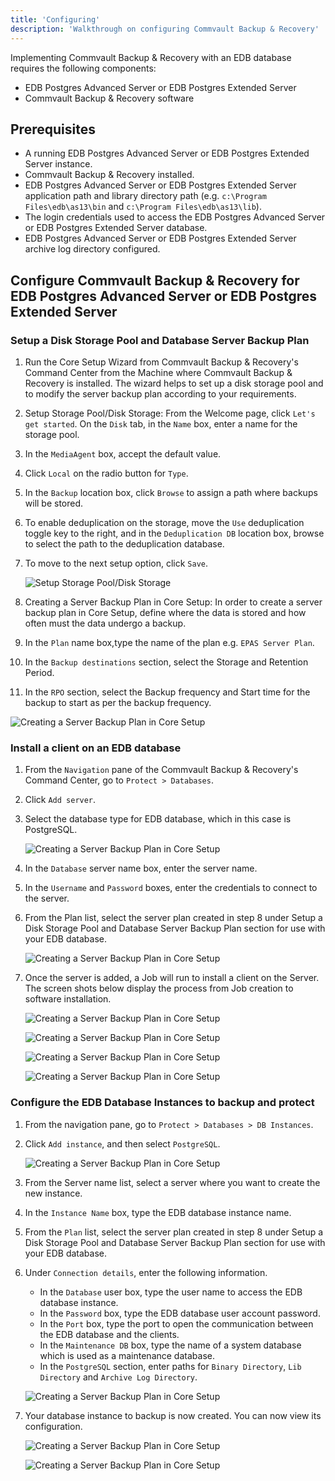 ```yaml
---
title: 'Configuring'
description: 'Walkthrough on configuring Commvault Backup & Recovery'
---
```


Implementing Commvault Backup & Recovery with an EDB database requires the following components:

- EDB Postgres Advanced Server or EDB Postgres Extended Server
- Commvault Backup & Recovery software

## Prerequisites

- A running EDB Postgres Advanced Server or EDB Postgres Extended Server instance.
- Commvault Backup & Recovery installed.
- EDB Postgres Advanced Server or EDB Postgres Extended Server application path and library directory path (e.g. `c:\Program Files\edb\as13\bin` and `c:\Program Files\edb\as13\lib`).
- The login credentials used to access the EDB Postgres Advanced Server or EDB Postgres Extended Server database.
- EDB Postgres Advanced Server or EDB Postgres Extended Server archive log directory configured.

## Configure Commvault Backup & Recovery for EDB Postgres Advanced Server or EDB Postgres Extended Server

### Setup a Disk Storage Pool and Database Server Backup Plan
1. Run the Core Setup Wizard from Commvault Backup & Recovery's Command Center from the Machine where Commvault Backup & Recovery is installed. The wizard helps to set up a disk storage pool and to modify the server backup plan according to your requirements.
2. Setup Storage Pool/Disk Storage: From the Welcome page, click `Let's get started`. On the `Disk` tab, in the `Name` box, enter a name for the storage pool.
3. In the `MediaAgent` box, accept the default value.
4. Click `Local` on the radio button for `Type`.
5. In the `Backup` location box, click `Browse` to assign a path where backups will be stored.
6. To enable deduplication on the storage, move the `Use` deduplication toggle key to the right, and in the `Deduplication DB` location box, browse to select the path to  the deduplication database.
7. To move to the next setup option, click `Save`.

   ![Setup Storage Pool/Disk Storage](Images/DiskStorageConf.png)

8. Creating a Server Backup Plan in Core Setup: In order to create a server backup plan in Core Setup, define where the data is stored and how often must the data undergo a backup.
9. In the `Plan` name box,type the name of the plan e.g. `EPAS Server Plan`.
10. In the `Backup destinations` section, select the Storage and Retention Period.
11. In the `RPO` section, select the Backup frequency and Start time for the backup to start as per the backup frequency.

   ![Creating a Server Backup Plan in Core Setup](Images/BackupPlanConf.png)

### Install a client on an EDB database
1. From the `Navigation` pane of the Commvault Backup & Recovery's Command Center, go to `Protect > Databases`.
2. Click `Add server`.
3. Select the database type for EDB database, which in this case is PostgreSQL.

   ![Creating a Server Backup Plan in Core Setup](Images/ServerAdd1.png)

4. In the `Database` server name box, enter the server name.
5. In the `Username` and `Password` boxes, enter the credentials to connect to the server.
6. From the Plan list, select the server plan created in step 8 under Setup a Disk Storage Pool and Database Server Backup Plan section for use with your EDB database.

   ![Creating a Server Backup Plan in Core Setup](Images/ServerAdd2.png)

7. Once the server is added, a Job will run to install a client on the Server. The screen shots below display the process from Job creation to software installation.

   ![Creating a Server Backup Plan in Core Setup](Images/ServerAdd3.png)
   
   ![Creating a Server Backup Plan in Core Setup](Images/ServerAdd4.png)
   
   ![Creating a Server Backup Plan in Core Setup](Images/ServerAdd5.png)
   
   ![Creating a Server Backup Plan in Core Setup](Images/ServerAdd6.png)

### Configure the EDB Database Instances to backup and protect
1. From the navigation pane, go to `Protect > Databases > DB Instances`.
2. Click `Add instance`, and then select `PostgreSQL`.

   ![Creating a Server Backup Plan in Core Setup](Images/CreateInstance1.png)

3. From the Server name list, select a server where you want to create the new instance.
4. In the `Instance Name` box, type the EDB database instance name.
5. From the `Plan` list, select the server plan created in step 8 under Setup a Disk Storage Pool and Database Server Backup Plan section for use with your EDB database.
6. Under `Connection details`, enter the following information.
   - In the `Database` user box, type the user name to access the EDB database instance.
   - In the `Password` box, type the EDB database user account password.
   - In the `Port` box, type the port to open the communication between the EDB database and the clients.
   - In the `Maintenance DB` box, type the name of a system database which is used as a maintenance database.
   - In the `PostgreSQL` section, enter paths for `Binary Directory`, `Lib Directory` and `Archive Log Directory`.


   ![Creating a Server Backup Plan in Core Setup](Images/CreateInstance2.png)
   

7. Your database instance to backup is now created. You can now view its configuration.

   ![Creating a Server Backup Plan in Core Setup](Images/CreateInstance3.png)

   ![Creating a Server Backup Plan in Core Setup](Images/CreateInstance4.png)
